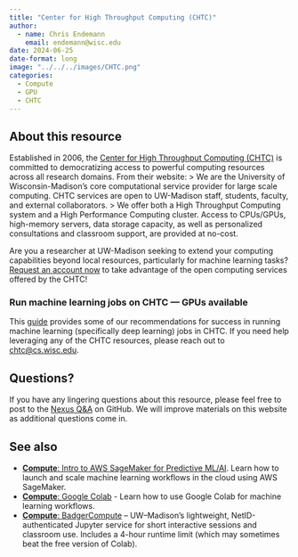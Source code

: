 ```yaml
---
title: "Center for High Throughput Computing (CHTC)"
author: 
  - name: Chris Endemann
    email: endemann@wisc.edu
date: 2024-06-25
date-format: long
image: "../../../images/CHTC.png"
categories:
  - Compute
  - GPU
  - CHTC
---
```


## About this resource
Established in 2006, the [Center for High Throughput Computing (CHTC)](https://chtc.cs.wisc.edu/) is committed to democratizing access to powerful computing resources across all research domains. From their website:
> We are the University of Wisconsin-Madison's core computational service provider for large scale computing. CHTC services are open to UW-Madison staff, students, faculty, and external collaborators.
> We offer both a High Throughput Computing system and a High Performance Computing cluster. Access to CPUs/GPUs, high-memory servers, data storage capacity, as well as personalized consultations and classroom support, are provided at no-cost.

Are you a researcher at UW-Madison seeking to extend your computing capabilities beyond local resources, particularly for machine learning tasks?  [Request an account now](https://chtc.cs.wisc.edu/uw-research-computing/form.html) to take advantage of the open computing services offered by the CHTC! 

### Run machine learning jobs on CHTC — GPUs available
This [guide](https://chtc.cs.wisc.edu/uw-research-computing/machine-learning-htc) provides some of our recommendations for success in running machine learning (specifically deep learning) jobs in CHTC. If you need help leveraging any of the CHTC resources, please reach out to [chtc@cs.wisc.edu](mailto:chtc@cs.wisc.edu).

## Questions?
If you have any lingering questions about this resource, please feel free to post to the [Nexus Q&A](https://github.com/UW-Madison-DataScience/ML-X-Nexus/discussions/categories/q-a) on GitHub. We will improve materials on this website as additional questions come in.

## See also

- [**Compute**: Intro to AWS SageMaker for Predictive ML/AI](https://uw-madison-datascience.github.io/ML-X-Nexus/Learn/Workshops/Intro-Amazon_SageMaker.html). Learn how to launch and scale machine learning workflows in the cloud using AWS SageMaker.
- [**Compute**: Google Colab](https://uw-madison-datascience.github.io/ML-X-Nexus/Toolbox/Compute/GoogleColab.html) - Learn how to use Google Colab for machine learning workflows.
- [**Compute**: BadgerCompute](https://uw-madison-datascience.github.io/ML-X-Nexus/Toolbox/Compute/BadgerCompute.html) – UW–Madison’s lightweight, NetID-authenticated Jupyter service for short interactive sessions and classroom use. Includes a 4-hour runtime limit (which may sometimes beat the free version of Colab).
